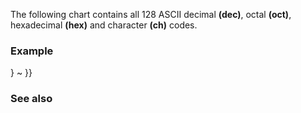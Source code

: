 {{title|ASCII Chart}}
{{cpp/language/navbar}}
The following chart contains all 128 ASCII decimal '''(dec)''', octal '''(oct)''', hexadecimal '''(hex)''' and character '''(ch)''' codes.

{{cpp/language/ascii}}

===Example===
{{example
|code=
#include &lt;iostream&gt;

int main()
{
    std::cout &lt;&lt; "Printable ASCII [32..126]:\n";
    for (char c{' '}; c &lt;= '~'; ++c)
        std::cout &lt;&lt; c &lt;&lt; ((c + 1) % 32 ? ' ' : '\n');
    std::cout &lt;&lt; '\n';
}
|p=true
|output=
Printable ASCII [32..126]:
  ! " # $ % &amp; ' ( ) * + , - . / 0 1 2 3 4 5 6 7 8 9 : ; &lt; = &gt; ?
@ A B C D E F G H I J K L M N O P Q R S T U V W X Y Z [ \ ] ^ _
` a b c d e f g h i j k l m n o p q r s t u v w x y z { {{!}} } ~
}}

===See also===
{{dsc begin}}
{{dsc see c|c/language/ascii|ASCII Chart|nomono=true}}
{{dsc end}}

{{langlinks|ar|cs|de|es|fr|it|ja|pl|pt|ru|tr|zh}}